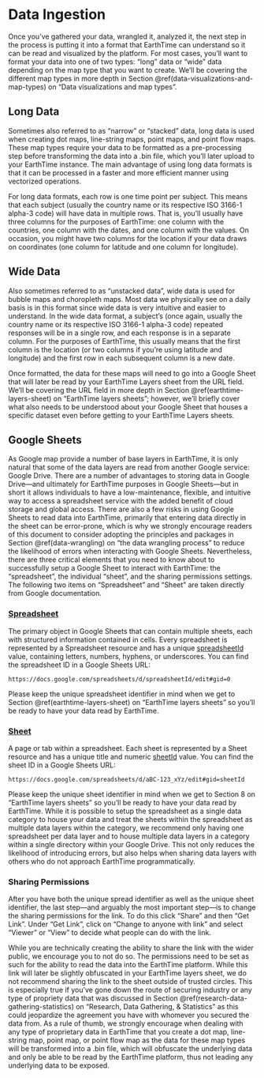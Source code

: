 # Data Ingestion

Once you’ve gathered your data, wrangled it, analyzed it, the next step in the process is putting it into a format that EarthTime can understand so it can be read and visualized by the platform. For most cases, you’ll want to format your data into one of two types: “long” data or “wide” data depending on the map type that you want to create. We’ll be covering the different map types in more depth in Section \@ref(data-visualizations-and-map-types) on “Data visualizations and map types”.

## Long Data

Sometimes also referred to as “narrow” or “stacked” data, long data is used when creating dot maps, line-string maps, point maps, and point flow maps. These map types require your data to be formatted as a pre-processing step before transforming the data into a .bin file, which you’ll later upload to your EarthTime instance. The main advantage of using long data formats is that it can be processed in a faster and more efficient manner using vectorized operations. 

For long data formats, each row is one time point per subject. This means that each subject (usually the country name or its respective ISO 3166-1 alpha-3 code) will have data in multiple rows. That is, you’ll usually have three columns for the purposes of EarthTime: one column with the countries, one column with the dates, and one column with the values. On occasion, you might have two columns for the location if your data draws on coordinates (one column for latitude and one column for longitude).

## Wide Data

Also sometimes referred to as “unstacked data”, wide data is used for bubble maps and choropleth maps. Most data we physically see on a daily basis is in this format since wide data is very intuitive and easier to understand. In the wide data format, a subject’s (once again, usually the country name or its respective ISO 3166-1 alpha-3 code) repeated responses will be in a single row, and each response is in a separate column. For the purposes of EarthTime, this usually means that the first column is the location (or two columns if you’re using latitude and longitude) and the first row in each subsequent column is a new date.

Once formatted, the data for these maps will need to go into a Google Sheet that will later be read by your EarthTime Layers sheet from the URL field. We’ll be covering the URL field in more depth in Section \@ref(earthtime-layers-sheet) on “EarthTime layers sheets”; however, we’ll briefly cover what also needs to be understood about your Google Sheet that houses a specific dataset even before getting to your EarthTime Layers sheets.

## Google Sheets

As Google map provide a number of base layers in EarthTime, it is only natural that some of the data layers are read from another Google service: Google Drive. There are a number of advantages to storing data in Google Drive—and ultimately for EarthTime purposes in Google Sheets—but in short it allows individuals to have a low-maintenance, flexible, and intuitive way to access a spreadsheet service with the added benefit of cloud storage and global access. There are also a few risks in using Google Sheets to read data into EarthTime, primarily that entering data directly in the sheet can be error-prone, which is why we strongly encourage readers of this document to consider adopting the principles and packages in Section \@ref(data-wrangling) on “the data wrangling process” to reduce the likelihood of errors when interacting with Google Sheets. Nevertheless, there are three critical elements that you need to know about to successfully setup a Google Sheet to interact with EarthTime: the “spreadsheet”, the individual “sheet”, and the sharing permissions settings. The following two items on “Spreadsheet” and “Sheet” are taken directly from Google documentation.

### [Spreadsheet](https://developers.google.com/sheets/api/reference/rest/v4/spreadsheets) {-}

The primary object in Google Sheets that can contain multiple sheets, each with structured information contained in cells. Every spreadsheet is represented by a Spreadsheet resource and has a unique [spreadsheetId](https://developers.google.com/sheets/api/reference/rest/v4/spreadsheets) value, containing letters, numbers, hyphens, or underscores. You can find the spreadsheet ID in a Google Sheets URL:

`https://docs.google.com/spreadsheets/d/spreadsheetId/edit#gid=0`

Please keep the unique spreadsheet identifier in mind when we get to Section \@ref(earthtime-layers-sheet) on “EarthTime layers sheets” so you’ll be ready to have your data read by EarthTime.

### [Sheet](https://developers.google.com/sheets/api/reference/rest/v4/spreadsheets/sheets) {-}

A page or tab within a spreadsheet. Each sheet is represented by a Sheet resource and has a unique title and numeric [sheetId](https://developers.google.com/sheets/api/reference/rest/v4/spreadsheets/sheets) value. You can find the sheet ID in a Google Sheets URL: 

`https://docs.google.com/spreadsheets/d/aBC-123_xYz/edit#gid=sheetId`

Please keep the unique sheet identifier in mind when we get to Section 8 on “EarthTime layers sheets” so you’ll be ready to have your data read by EarthTime. While it is possible to setup the spreadsheet as a single data category to house your data and treat the sheets within the spreadsheet as multiple data layers within the category, we recommend only having one spreadsheet per data layer and to house multiple data layers in a category within a single directory within your Google Drive. This not only reduces the likelihood of introducing errors, but also helps when sharing data layers with others who do not approach EarthTime programmatically.

### Sharing Permissions {-}

After you have both the unique spread identifier as well as the unique sheet identifier, the last step—and arguably the most important step—is to change the sharing permissions for the link. To do this click “Share” and then “Get Link”. Under “Get Link”, click on “Change to anyone with link” and select “Viewer” or “View” to decide what people can do with the link.

While you are technically creating the ability to share the link with the wider public, we encourage you to not do so. The permissions need to be set as such for the ability to read the data into the EarthTime platform. While this link will later be slightly obfuscated in your EarthTime layers sheet, we do not recommend sharing the link to the sheet outside of trusted circles. This is especially true if you’ve gone down the route of securing industry or any type of propriety data that was discussed in Section \@ref(research-data-gathering-statistics) on “Research, Data Gathering, & Statistics” as this could jeopardize the agreement you have with whomever you secured the data from. As a rule of thumb, we strongly encourage when dealing with any type of proprietary data in EarthTime that you create a dot map, line-string map, point map, or point flow map as the data for these map types will be transformed into a .bin file, which will obfuscate the underlying data and only be able to be read by the EarthTime platform, thus not leading any underlying data to be exposed.